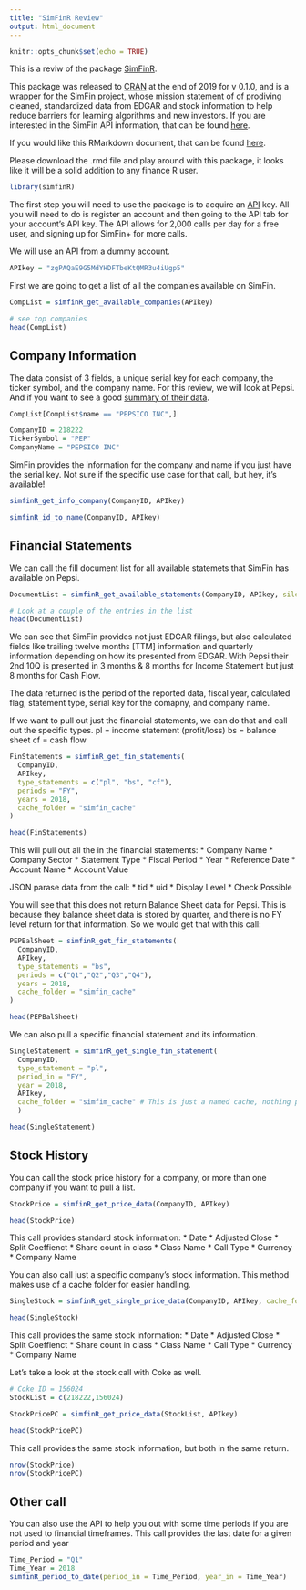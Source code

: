---
title: "SimFinR Review"
output: html_document
---

```{r setup, include=FALSE}
knitr::opts_chunk$set(echo = TRUE)
```

This is a reviw of the package [SimFinR](https://github.com/msperlin/simfinR/).

This package was released to [CRAN](https://cran.r-project.org/web/packages/simfinR/index.html) at the end of 2019 for v 0.1.0, and is a wrapper for the [SimFin](https://simfin.com/) project, whose mission statement of of prodiving cleaned, standardized data from EDGAR and stock information to help reduce barriers for learning algorithms and new investors. If you are interested in the SimFin API information, that can be found [here](https://simfin.com/api/v1/documentation/).

If you would like this RMarkdown document, that can be found [here](https://github.com/willcrouch/SimFinReview).

Please download the .rmd file and play around with this package, it looks like it will be a solid addition to any finance R user.

```{r echo = FALSE}
library(simfinR)
```

The first step you will need to use the package is to acquire an [API](https://simfin.com/data/api) key.  All you will need to do is register an account and then going to the API tab for your account's API key.  The API allows for 2,000 calls per day for a free user, and signing up for SimFin+ for more calls.  

We will use an API from a dummy account.

```{r}
APIkey = "zgPAQaE9G5MdYHDFTbeKtQMR3u4iUgp5"
```

First we are going to get a list of all the companies available on SimFin.

```{r}
CompList = simfinR_get_available_companies(APIkey)

# see top companies
head(CompList)
```

## Company Information

The data consist of 3 fields, a unique serial key for each company, the ticker symbol, and the company name.  For this review, we will look at Pepsi.  And if you want to see a good [summary of their data](https://simfin.com/data/companies/218222).

```{r}
CompList[CompList$name == "PEPSICO INC",]

CompanyID = 218222
TickerSymbol = "PEP"
CompanyName = "PEPSICO INC"
```

SimFin provides the information for the company and name if you just have the serial key.  Not sure if the specific use case for that call, but hey, it's available!

```{r}
simfinR_get_info_company(CompanyID, APIkey)
```

```{r}
simfinR_id_to_name(CompanyID, APIkey)
```

## Financial Statements

We can call the fill document list for all available statemets that SimFin has available on Pepsi.

```{r}
DocumentList = simfinR_get_available_statements(CompanyID, APIkey, silent = TRUE)

# Look at a couple of the entries in the list
head(DocumentList)
```

We can see that SimFin provides not just EDGAR filings, but also calculated fields like trailing twelve months [TTM] information and quarterly information depending on how its presented from EDGAR.  With Pepsi their 2nd 10Q is presented in 3 months & 8 months for Income Statement but just 8 months for Cash Flow.

The data returned is the period of the reported data, fiscal year, calculated flag, statement type, serial key for the comapny, and company name.

If we want to pull out just the financial statements, we can do that and call out the specific types.
pl = income statement (profit/loss)
bs = balance sheet
cf = cash flow

```{r}
FinStatements = simfinR_get_fin_statements(
  CompanyID,
  APIkey,
  type_statements = c("pl", "bs", "cf"),
  periods = "FY",
  years = 2018,
  cache_folder = "simfin_cache"
)

head(FinStatements)
```

This will pull out all the in the financial statements:
* Company Name
* Company Sector
* Statement Type
* Fiscal Period
* Year
* Reference Date
* Account Name 
* Account Value

JSON parase data from the call:
* tid
* uid
* Display Level
* Check Possible

You will see that this does not return Balance Sheet data for Pepsi.  This is because they balance sheet data is stored by quarter, and there is no FY level return for that information.  So we would get that with this call:
```{r}
PEPBalSheet = simfinR_get_fin_statements(
  CompanyID,
  APIkey,
  type_statements = "bs",
  periods = c("Q1","Q2","Q3","Q4"),
  years = 2018,
  cache_folder = "simfin_cache"
)

head(PEPBalSheet)
```


We can also pull a specific financial statement and its information.

```{r}
SingleStatement = simfinR_get_single_fin_statement(
  CompanyID,
  type_statement = "pl",
  period_in = "FY",
  year = 2018,
  APIkey,
  cache_folder = "simfim_cache" # This is just a named cache, nothing preset
  )

head(SingleStatement)
```

## Stock History

You can call the stock price history for a company, or more than one company if you want to pull a list.
```{r}
StockPrice = simfinR_get_price_data(CompanyID, APIkey)

head(StockPrice)
```
This call provides standard stock information:
* Date
* Adjusted Close
* Split Coeffienct
* Share count in class
* Class Name
* Call Type
* Currency
* Company Name


You can also call just a specific company's stock information.  This method makes use of a cache folder for easier handling.
```{r}
SingleStock = simfinR_get_single_price_data(CompanyID, APIkey, cache_folder = "simfim_cache")

head(SingleStock)
```
This call provides the same stock information:
* Date
* Adjusted Close
* Split Coeffienct
* Share count in class
* Class Name
* Call Type
* Currency
* Company Name

Let's take a look at the stock call with Coke as well.
```{r}
# Coke ID = 156024
StockList = c(218222,156024)

StockPricePC = simfinR_get_price_data(StockList, APIkey)

head(StockPricePC)
```
This call provides the same stock information, but both in the same return.
```{r}
nrow(StockPrice)
nrow(StockPricePC)
```

## Other call

You can also use the API to help you out with some time periods if you are not used to financial timeframes.  This call provides the last date for a given period and year
```{r}
Time_Period = "Q1"
Time_Year = 2018
simfinR_period_to_date(period_in = Time_Period, year_in = Time_Year)
```

